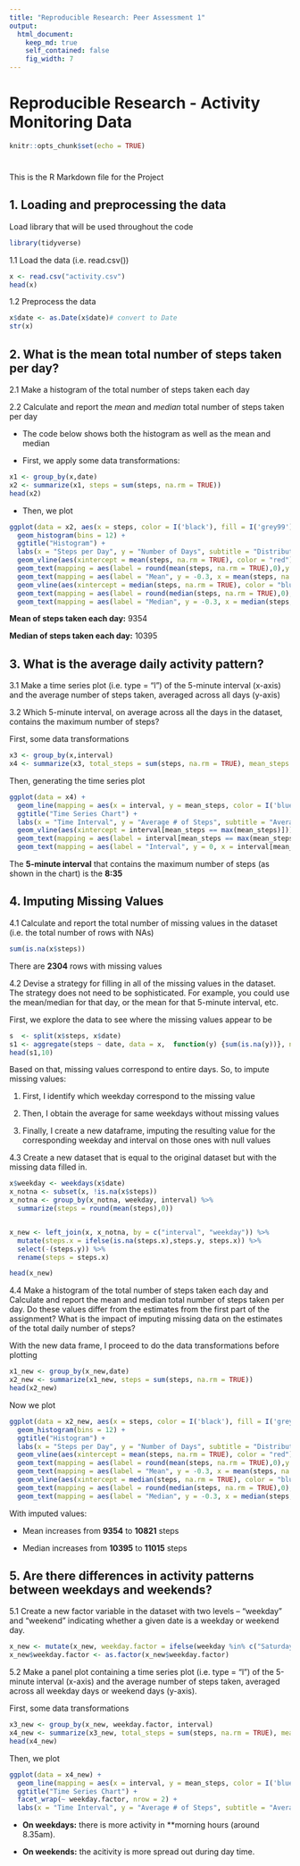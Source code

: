 ---
title: "Reproducible Research: Peer Assessment 1"
output: 
  html_document:
    keep_md: true
    self_contained: false
    fig_width: 7
---

**Reproducible Research - Activity Monitoring Data**
====================================================

```{r}
knitr::opts_chunk$set(echo = TRUE)
```

#

This is the R Markdown file for the Project

## **1. Loading and preprocessing the data**

Load library that will be used throughout the code

```{r}
library(tidyverse)
```

1.1 Load the data (i.e. read.csv())

```{r}
x <- read.csv("activity.csv")
head(x)
```


1.2  Preprocess the data

```{r}
x$date <- as.Date(x$date)# convert to Date
str(x)
```


## **2.  What is the mean total number of steps taken per day?**

2.1 Make a histogram of the total number of steps taken each day

2.2 Calculate and report the *mean* and *median* total number of steps taken per day




- The code below shows both the histogram as well as the mean and median

- First, we apply some data transformations:

```{r}
x1 <- group_by(x,date)
x2 <- summarize(x1, steps = sum(steps, na.rm = TRUE))
head(x2)

```

- Then, we plot

```{r}
ggplot(data = x2, aes(x = steps, color = I('black'), fill = I('grey99')))+
  geom_histogram(bins = 12) +
  ggtitle("Histogram") +
  labs(x = "Steps per Day", y = "Number of Days", subtitle = "Distribution of Number of Steps per Day") +
  geom_vline(aes(xintercept = mean(steps, na.rm = TRUE), color = "red")) +
  geom_text(mapping = aes(label = round(mean(steps, na.rm = TRUE),0),y = -1, x = mean(steps, na.rm = TRUE), color = 'red', hjust = 1.1)) +
  geom_text(mapping = aes(label = "Mean", y = -0.3, x = mean(steps, na.rm = TRUE), color = 'red', hjust = 1.1)) +
  geom_vline(aes(xintercept = median(steps, na.rm = TRUE), color = "blue")) +
  geom_text(mapping = aes(label = round(median(steps, na.rm = TRUE),0),y = -1, x = median(steps, na.rm = TRUE), color = 'blue', hjust = -0.1)) +
  geom_text(mapping = aes(label = "Median", y = -0.3, x = median(steps, na.rm = TRUE), color = 'blue', hjust = -0.1))

```


**Mean of steps taken each day:** 9354

**Median of steps taken each day:** 10395




## **3. What is the average daily activity pattern?**

3.1 Make a time series plot (i.e. type = "l") of the 5-minute interval (x-axis) and the average number of steps taken, averaged across all days (y-axis)

3.2 Which 5-minute interval, on average across all the days in the dataset, contains the maximum number of steps?


First, some data transformations 

```{r}
x3 <- group_by(x,interval)
x4 <- summarize(x3, total_steps = sum(steps, na.rm = TRUE), mean_steps = mean(steps, na.rm = TRUE))
```


Then, generating the time series plot 

```{r}

ggplot(data = x4) + 
  geom_line(mapping = aes(x = interval, y = mean_steps, color = I('blue'))) +
  ggtitle("Time Series Chart") + 
  labs(x = "Time Interval", y = "Average # of Steps", subtitle = "Average # of Steps by Time Interval") +
  geom_vline(aes(xintercept = interval[mean_steps == max(mean_steps)])) +
  geom_text(mapping = aes(label = interval[mean_steps == max(mean_steps)],y = -8, x = interval[mean_steps == max(mean_steps)], hjust = 1.2)) +
  geom_text(mapping = aes(label = "Interval", y = 0, x = interval[mean_steps == max(mean_steps)], hjust = 1.1))
```


The **5-minute interval** that contains the maximum number of steps (as shown in the chart) is the **8:35**


## **4. Imputing Missing Values**

4.1 Calculate and report the total number of missing values in the dataset (i.e. the total number of rows with NAs)

```{r}
sum(is.na(x$steps))

```

There are **2304** rows with missing values




4.2 Devise a strategy for filling in all of the missing values in the dataset. The strategy does not need to be sophisticated. For example, you could use the mean/median for that day, or the mean for that 5-minute interval, etc.

First, we explore the data to see where the missing values appear to be

```{r}
s  <- split(x$steps, x$date)
s1 <- aggregate(steps ~ date, data = x,  function(y) {sum(is.na(y))}, na.action = NULL)
head(s1,10)
```

Based on that, missing values correspond to entire days. So, to impute missing values:

1. First, I identify which weekday correspond to the missing value

2. Then, I obtain the average for same weekdays without missing values

3. Finally, I create a new dataframe, imputing the resulting value for the corresponding weekday and interval on those ones with null values




4.3 Create a new dataset that is equal to the original dataset but with the missing data filled in.


```{r}
x$weekday <- weekdays(x$date)
x_notna <- subset(x, !is.na(x$steps))
x_notna <- group_by(x_notna, weekday, interval) %>%
  summarize(steps = round(mean(steps),0))


x_new <- left_join(x, x_notna, by = c("interval", "weekday")) %>%
  mutate(steps.x = ifelse(is.na(steps.x),steps.y, steps.x)) %>%
  select(-(steps.y)) %>%
  rename(steps = steps.x)

head(x_new)
```




4.4 Make a histogram of the total number of steps taken each day and Calculate and report the mean and median total number of steps taken per day. Do these values differ from the estimates from the first part of the assignment? What is the impact of imputing missing data on the estimates of the total daily number of steps? 


With the new data frame, I proceed to do the data transformations before plotting

```{r}
x1_new <- group_by(x_new,date)
x2_new <- summarize(x1_new, steps = sum(steps, na.rm = TRUE))
head(x2_new)
```

Now we plot

```{r}
ggplot(data = x2_new, aes(x = steps, color = I('black'), fill = I('grey99')))+
  geom_histogram(bins = 12) +
  ggtitle("Histogram") +
  labs(x = "Steps per Day", y = "Number of Days", subtitle = "Distribution of Number of Steps per Day - With Imputed Values") +
  geom_vline(aes(xintercept = mean(steps, na.rm = TRUE), color = "red")) +
  geom_text(mapping = aes(label = round(mean(steps, na.rm = TRUE),0),y = -1, x = mean(steps, na.rm = TRUE), color = 'red', hjust = 1.1)) +
  geom_text(mapping = aes(label = "Mean", y = -0.3, x = mean(steps, na.rm = TRUE), color = 'red', hjust = 1.1)) +
  geom_vline(aes(xintercept = median(steps, na.rm = TRUE), color = "blue")) +
  geom_text(mapping = aes(label = round(median(steps, na.rm = TRUE),0),y = -1, x = median(steps, na.rm = TRUE), color = 'blue', hjust = -0.1)) +
  geom_text(mapping = aes(label = "Median", y = -0.3, x = median(steps, na.rm = TRUE), color = 'blue', hjust = -0.1))
```


With imputed values:

- Mean increases from **9354** to **10821** steps

- Median increases from **10395** to **11015** steps




## **5.  Are there differences in activity patterns between weekdays and weekends?**

5.1 Create a new factor variable in the dataset with two levels -- "weekday" and "weekend" indicating whether a given date is a weekday or weekend day.

```{r}
x_new <- mutate(x_new, weekday.factor = ifelse(weekday %in% c("Saturday","Sunday"),c('Weekend'),c('Weekday')))
x_new$weekday.factor <- as.factor(x_new$weekday.factor)
```


5.2 Make a panel plot containing a time series plot (i.e. type = "l") of the 5-minute interval (x-axis) and the average number of steps taken, averaged across all weekday days or weekend days (y-axis). 

First, some data transformations

```{r}
x3_new <- group_by(x_new, weekday.factor, interval)
x4_new <- summarize(x3_new, total_steps = sum(steps, na.rm = TRUE), mean_steps = mean(steps, na.rm = TRUE))
head(x4_new)
```


Then, we plot

```{r}
ggplot(data = x4_new) + 
  geom_line(mapping = aes(x = interval, y = mean_steps, color = I('blue'))) +
  ggtitle("Time Series Chart") + 
  facet_wrap(~ weekday.factor, nrow = 2) +
  labs(x = "Time Interval", y = "Average # of Steps", subtitle = "Average # of Steps by Time Interval")
```

- **On weekdays:** there is more activity in **morning hours (around 8.35am). 

- **On weekends:** the acitivity is more spread out during day time.




















